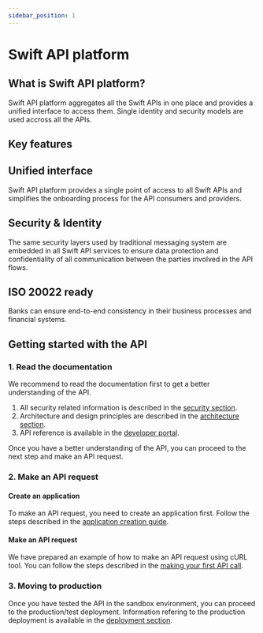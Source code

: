 ```yaml
---
sidebar_position: 1
---
```


# Swift API platform

## What is Swift API platform?

Swift API platform aggregates all the Swift APIs in one place and provides a unified interface to access them.
Single identity and security models are used accross all the APIs.

## Key features


<BoxLayout>
  <Box to="/docs/consumer/deployment/environments">
    <h2>Unified interface</h2>
    <p>
      Swift API platform provides a single point of access to all Swift APIs and
      simplifies the onboarding process for the API consumers and providers.
    </p>
  </Box>
  <Box to="/docs/consumer/security/overview">
    <h2>Security & Identity</h2>
    <p>
      The same security layers used by traditional messaging system are embedded
      in all Swift API services to ensure data protection and confidentiality of
      all communication between the parties involved in the API flows.
    </p>
  </Box>
  <Box to="/docs/consumer/getting-started/openapi">
    <h2>ISO 20022 ready</h2>
    <p>
      Banks can ensure end-to-end consistency in their business processes and
      financial systems.
    </p>
  </Box>
</BoxLayout>

## Getting started with the API

### 1. Read the documentation

We recommend to read the documentation first to get a better understanding of the API.

1. All security related information is described in the [security section](/docs/consumer/security/overview).
2. Architecture and design principles are described in the [architecture section](/docs/category/architecture).
3. API reference is available in the [developer portal](https://developer.swift.com/reference).

Once you have a better understanding of the API, you can proceed to the next step and make an API request.

### 2. Make an API request

#### Create an application

To make an API request, you need to create an application first.
Follow the steps described in the [application creation guide](/docs/consumer/security/application-credentials).

#### Make an API request

We have prepared an example of how to make an API request using cURL tool.
You can follow the steps described in the [making your first API call](./making-first-api-call).

### 3. Moving to production

Once you have tested the API in the sandbox environment, you can proceed to the production/test deployment.
Information refering to the production deployment is available in the [deployment section](/docs/category/deployment).
